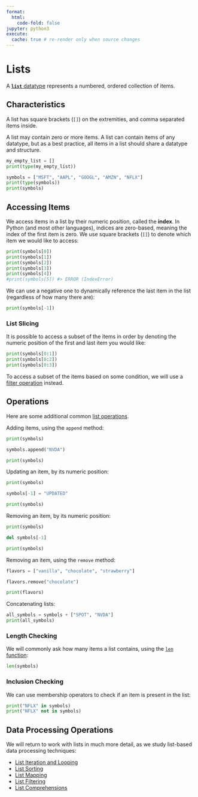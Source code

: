 ```yaml
---
format:
  html:
    code-fold: false
jupyter: python3
execute:
  cache: true # re-render only when source changes
---
```


# Lists

A [**`list`** datatype](https://docs.python.org/3/library/stdtypes.html#lists) represents a numbered, ordered collection of items.

## Characteristics


A list has square brackets (`[]`) on the extremities, and comma separated items inside.

A list may contain zero or more items. A list can contain items of any datatype, but as a best practice, all items in a list should share a datatype and structure.

```python
my_empty_list = []
print(type(my_empty_list))
```


```python
symbols = ["MSFT", "AAPL", "GOOGL", "AMZN", "NFLX"]
print(type(symbols))
print(symbols)
```

## Accessing Items

We access items in a list by their numeric position, called the **index**. In Python (and most other languages), indices are zero-based, meaning the index of the first item is zero. We use square brackets (`[]`) to denote which item we would like to access:


```python
print(symbols[0])
print(symbols[1])
print(symbols[2])
print(symbols[3])
print(symbols[4])
#print(symbols[5]) #> ERROR (IndexError)
```

We can use a negative one to dynamically reference the last item in the list (regardless of how many there are):

```python
print(symbols[-1])
```


### List Slicing

It is possible to access a subset of the items in order by denoting the numeric position of the first and last item you would like:

```python
print(symbols[0:1])
print(symbols[0:2])
print(symbols[0:3])
```

To access a subset of the items based on some condition, we will use a [filter operation](../../data-processing/filtering.qmd) instead.


## Operations

Here are some additional common [list operations](https://docs.python.org/3/tutorial/datastructures.html#more-on-lists).

Adding items, using the `append` method:

```python
print(symbols)

symbols.append("NVDA")

print(symbols)
```
Updating an item, by its numeric position:

```python
print(symbols)

symbols[-1] = "UPDATED"

print(symbols)
```

Removing an item, by its numeric position:

```python
print(symbols)

del symbols[-1]

print(symbols)
```

Removing an item, using the `remove` method:

```python
flavors = ["vanilla", "chocolate", "strawberry"]

flavors.remove("chocolate")

print(flavors)
```

Concatenating lists:

```python
all_symbols = symbols + ["SPOT", "NVDA"]
print(all_symbols)
```




### Length Checking

We will commonly ask how many items a list contains, using the [`len` function](https://docs.python.org/3/library/functions.html#len):

```python
len(symbols)
```

### Inclusion Checking

We can use membership operators to check if an item is present in the list:

```python
print("NFLX" in symbols)
print("NFLX" not in symbols)
```

## Data Processing Operations

We will return to work with lists in much more detail, as we study list-based data processing techniques:

   + [List Iteration and Looping](../../data-processing/for-loops.qmd)
   + [List Sorting](../../data-processing/sorting.qmd)
   + [List Mapping](../../data-processing/mapping.qmd)
   + [List Filtering](../../data-processing/filtering.qmd)
   + [List Comprehensions](../../data-processing/list-comprehensions.qmd)
